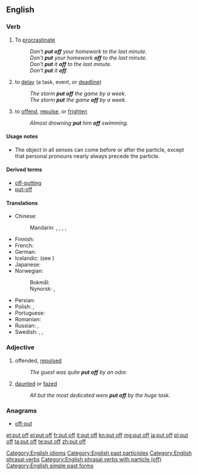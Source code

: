 ==English==

===Verb===
{{en-verb|head=to [[put]] [[off]]|puts off|putting off|put off}}

# {{transitive}} To [[procrastinate]]
#: ''Don't '''put off''' your homework to the last minute.''
#: ''Don't '''put''' your homework '''off''' to the last minute.''
#: ''Don't '''put''' it '''off''' to the last minute.''
#: ''Don't '''put''' it '''off'''.''
# {{transitive}} to [[delay]] (a task, event, or [[deadline]])
#: ''The storm '''put off''' the game by a week.''
#: ''The storm '''put''' the game '''off''' by a week.''
# {{transitive}} to [[offend]], [[repulse]], or [[frighten]]
#: ''Almost drowning '''put''' him '''off''' swimming.''

====Usage notes====
* The object in all senses can come before or after the particle, except that personal pronouns nearly always precede the particle.

====Derived terms====
* [[off-putting]]
* [[put-off]] {{qualifier|noun}}

====Translations====
{{trans-top|to delay}}
* Chinese:
*: Mandarin: {{t|cmn|推遲|sc=Hani}}, {{t|cmn|推迟|tr=tuīchí|sc=Hani}}, {{t|cmn|順延|sc=Hani}}, {{t|cmn|顺延|tr=shùnyán|sc=Hani}}, {{t|cmn|延期|tr=yánqī|sc=Hani}}
* Finnish: {{t+|fi|lykätä}}
* French: {{t|fr|ajourner}}
* German: {{t|de|verschieben}}
* Icelandic: {{t-|is|draga á langinn}} (see {{term|langur|lang=is}})
* Japanese: {{t|ja|延期|tr=えんきする, enki suru|alt=延期する|sc=Jpan}}
* Norwegian:
*: Bokmål: {{t-|nb|utsette}}
*: Nynorsk: {{t-|nn|utsetje}}, {{t-|nn|utsette}}
{{trans-mid}}
* Persian: {{t-|fa|به تعویق انداختن|sc=fa-Arab}}
* Polish: {{t+|pl|przełożyć}}, {{t-|pl|odłożyć}}
* Portuguese: {{t+|pt|adiar}}
* Romanian: {{t-|ro|amâna}}
* Russian: {{t|ru|откладывать|tr=otkládyvatʹ|sc=Cyrl}} {{impf}}, {{t|ru|отложить|tr=otložítʹ|sc=Cyrl}} {{pf.}}
* Swedish: {{t-|sv|dra i långbänk}}, {{t-|sv|dra på}}, {{t+|sv|skjuta upp}}
{{trans-bottom}}

===Adjective===
{{en-adj|head=[[put]] [[off]]}}

# offended, [[repulsed]]
#: ''The guest was quite '''put off''' by an odor.''
# [[daunted]] or [[fazed]]
#: ''All but the most dedicated were '''put off''' by the huge task.''

===Anagrams===
* [[off-put#English|off-put]]

[[Category:English idioms]]
[[Category:English past participles]]
[[Category:English phrasal verbs]]
[[Category:English phrasal verbs with particle (off)]]
[[Category:English simple past forms]]

[[et:put off]]
[[el:put off]]
[[fr:put off]]
[[it:put off]]
[[kn:put off]]
[[mg:put off]]
[[ja:put off]]
[[pl:put off]]
[[ta:put off]]
[[te:put off]]
[[zh:put off]]